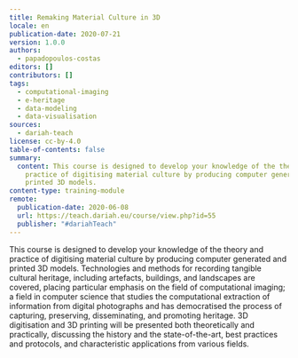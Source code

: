 ```yaml
---
title: Remaking Material Culture in 3D
locale: en
publication-date: 2020-07-21
version: 1.0.0
authors:
  - papadopoulos-costas
editors: []
contributors: []
tags:
  - computational-imaging
  - e-heritage
  - data-modeling
  - data-visualisation
sources:
  - dariah-teach
license: cc-by-4.0
table-of-contents: false
summary:
  content: This course is designed to develop your knowledge of the theory and
    practice of digitising material culture by producing computer generated and
    printed 3D models.
content-type: training-module
remote:
  publication-date: 2020-06-08
  url: https://teach.dariah.eu/course/view.php?id=55
  publisher: "#dariahTeach"
---
```

This course is designed to develop your knowledge of the theory and practice of digitising material culture by producing computer generated and printed 3D models. Technologies and methods for recording tangible cultural heritage, including artefacts, buildings, and landscapes are covered, placing particular emphasis on the field of computational imaging; a field in computer science that studies the computational extraction of information from digital photographs and has democratised the process of capturing, preserving, disseminating, and promoting heritage. 3D digitisation and 3D printing will be presented both theoretically and practically, discussing the history and the state-of-the-art, best practices and protocols, and characteristic applications from various fields.

<ExternalResource title="Interested in learning more?" subtitle="Remaking Material Culture in 3D" url="https://teach.dariah.eu/course/view.php?id=55" />
